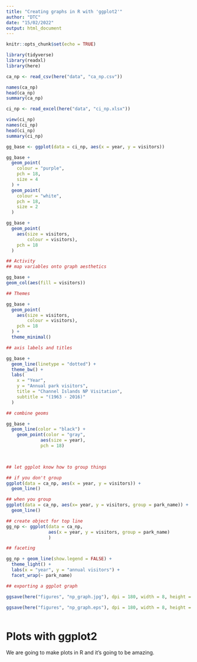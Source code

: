 ```yaml
---
title: "Creating graphs in R with 'ggplot2'"
author: "DTC"
date: "15/02/2022"
output: html_document
---
```


```r
knitr::opts_chunk$set(echo = TRUE)
```

```r
library(tidyverse)
library(readxl)
library(here)
```

```r
ca_np <- read_csv(here("data", "ca_np.csv"))
```

```r
names(ca_np)
head(ca_np)
summary(ca_np)
```

```r

ci_np <- read_excel(here("data", "ci_np.xlsx"))

```

```r

view(ci_np)
names(ci_np)
head(ci_np)
summary(ci_np)
```

```r

gg_base <- ggplot(data = ci_np, aes(x = year, y = visitors))

gg_base +
  geom_point(
    colour = "purple",
    pch = 18,
    size = 4
  ) +
  geom_point(
    colour = "white",
    pch = 18,
    size = 2
  )

gg_base +
  geom_point(
    aes(size = visitors,
        colour = visitors),
    pch = 18
  )

## Activity
## map variables onto graph aesthetics

gg_base +
geom_col(aes(fill = visitors))

## Themes

gg_base +
  geom_point(
    aes(size = visitors,
        colour = visitors),
    pch = 18
  ) +
  theme_minimal()

## axis labels and titles

gg_base +
  geom_line(linetype = "dotted") +
  theme_bw() +
  labs(
    x = "Year",
    y = "Annual park visitors",
    title = "Channel Islands NP Visitation",
    subtitle = "(1963 - 2016)"
  )

## combine geoms

gg_base +
  geom_line(color = "black") +
    geom_point(color = "gray",
             aes(size = year),
             pch = 18) 

         
```

```r

## let ggplot know how to group things

## if you don't group
ggplot(data = ca_np, aes(x = year, y = visitors)) +
  geom_line()

## when you group
ggplot(data = ca_np, aes(x= year, y = visitors, group = park_name)) +
  geom_line()

## create object for top line
gg_np <- ggplot(data = ca_np, 
                aes(x = year, y = visitors, group = park_name)
                )

## faceting

gg_np + geom_line(show.legend = FALSE) +
  theme_light() +
  labs(x = "year", y = "annual visitors") +
  facet_wrap(~ park_name)

## exporting a ggplot graph

ggsave(here("figures", "np_graph.jpg"), dpi = 180, width = 8, height = 7)

ggsave(here("figures", "np_graph.eps"), dpi = 180, width = 8, height = 7)
```

```r



```


# Plots with ggplot2

We are going to make plots in R and it's going to be amazing.
